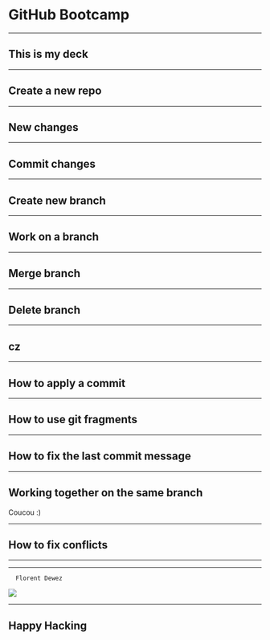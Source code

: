 <!-- deck.mdx -->

# GitHub Bootcamp

---

## This is my deck

---

## Create a new repo

---

## New changes

---

## Commit changes

---

## Create new branch

---

## Work on a branch

---

## Merge branch

---

## Delete branch

---

## cz

---

## How to apply a commit

---

## How to use git fragments

---

## How to fix the last commit message

---

## Working together on the same branch
Coucou
:)

---

## How to fix conflicts

---

---

      Florent Dewez

![](https://raw.githubusercontent.com/flexbox/github-bootcamp/main/slides/github-bootcamp.png)

---

## Happy Hacking
